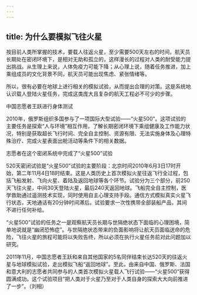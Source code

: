 ```yaml
---
---
---
```

title: 为什么要模拟飞往火星
---




按目前人类所掌握的技术，要载人往返火星，至少需要500天左右的时间，航天员长期处在密闭环境下，是相对无助和孤立的，这样漫长的过程对人类的耐受能力提出挑战。从生理上来说，人体免疫力可能下降；从心理上说，随着任务推进，加上乘组成员的文化背景不同，航天员可能出现焦虑、紧张情绪等。

所以，很有必要在地球上进行相关的模拟试验，从而提出合理的对策。这是系统地认识载人登陆火星任务，完成这类庞大且复杂的航天工程必不可少的步骤。

中国志愿者王跃进行身体测试



2010年，俄罗斯组织多国参与了一项国际大型试验——“火星500”。这项试验的主要任务是探索“人与环境”相互作用，了解长期密闭环境下乘组健康及工作能力状况，特别是获取超长飞行时间、完全自主控制、资源有限、无法实施身体及心理特殊治疗、完成火星表面出舱活动等条件下的相关数据。

志愿者在这个密闭系统中完成了“火星500”试验



520天密闭试验是“火星500”试验的主要阶段：北京时间2010年6月3日17时开始，第二年11月4日18时结束。这是人类历史上首次模拟火星往返飞行全过程，包括飞船发射、飞向火星、着陆及返回地球等各个环节。试验分为三个部分，前250天飞往火星，中间30天登陆火星，最后240天返回地球。飞船完全自主控制，医学救助通过遥测技术实现，同时使用自主心理支持手段。通信方式模拟真实火星飞行状态，天地通话有20分钟时间滞后。试验要求一次性携带全部装船产品，其间不进行任何补给。

“火星500”试验的任务之一是观察航天员长期与世隔绝状态下面临的心理困境，简单地说就是“幽闭恐怖症”。与世隔绝状态带来的负面影响将让航天员面临送命的危险，飞往火星的旅程可能将以失败告终，所以必须在执行火星任务前对此问题加以研究。

2011年11月，中国志愿者王跃和来自其他国家的5名同伴结束长达520天的往返火星与地球模拟试验，走出模拟飞船“返回地球”。至此，由来自中国、俄罗斯、法国和意大利的志愿者共同参与的人类首次模拟火星载人飞行试验——“火星500”获得圆满成功。这个试验项目“把人类对于火星乃至对于人类自身的探索大大向前推进了一步”。（刘相）